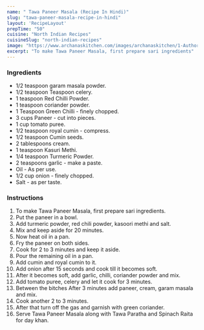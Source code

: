 ---
name: " Tawa Paneer Masala (Recipe In Hindi)"
slug: "tawa-paneer-masala-recipe-in-hindi"
layout: 'RecipeLayout'
prepTime: "50"
cuisine: "North Indian Recipes"
cuisineSlug: "north-indian-recipes"
image: "https://www.archanaskitchen.com/images/archanaskitchen/1-Author/Karthika_Gopalakrishnan/Tawa_Paneer_Masala_recipe.jpg"
excerpt: "To make Tawa Paneer Masala, first prepare sari ingredients"
---

### Ingredients

-  1/2 teaspoon garam masala powder.
-  1/2 teaspoon Teaspoon celery.
-  1 teaspoon Red Chilli Powder.
-  1 teaspoon coriander powder.
-  1 Teaspoon Green Chilli - finely chopped.
- 3 cups Paneer - cut into pieces.
-  1 cup tomato puree.
-  1/2 teaspoon royal cumin - compress.
-  1/2 teaspoon Cumin seeds.
-  2 tablespoons cream.
-  1 teaspoon Kasuri Methi.
-  1/4 teaspoon Turmeric Powder.
-  2 teaspoons garlic - make a paste.
-  Oil - As per use.
-  1/2 cup onion - finely chopped.
-  Salt - as per taste.

### Instructions

1. To make Tawa Paneer Masala, first prepare sari ingredients.
1. Put the paneer in a bowl.
1. Add turmeric powder, red chili powder, kasoori methi and salt.
1. Mix and keep aside for 20 minutes.
1. Now heat oil in a pan.
1. Fry the paneer on both sides.
1. Cook for 2 to 3 minutes and keep it aside.
1. Pour the remaining oil in a pan.
1. Add cumin and royal cumin to it.
1. Add onion after 15 seconds and cook till it becomes soft.
1. After it becomes soft, add garlic, chilli, coriander powder and mix.
1. Add tomato puree, celery and let it cook for 3 minutes.
1. Between the bitches After 3 minutes add paneer, cream, garam masala and mix.
1. Cook another 2 to 3 minutes.
1. After that turn off the gas and garnish with green coriander.
1. Serve Tawa Paneer Masala along with Tawa Paratha and Spinach Raita for day khan.
